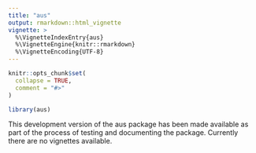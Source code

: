 ```yaml
---
title: "aus"
output: rmarkdown::html_vignette
vignette: >
  %\VignetteIndexEntry{aus}
  %\VignetteEngine{knitr::rmarkdown}
  %\VignetteEncoding{UTF-8}
---
```


```r
knitr::opts_chunk$set(
  collapse = TRUE,
  comment = "#>"
)
```

```r
library(aus)
```
This development version of the aus package has been made available as part of the process of testing and documenting the package. Currently there are no vignettes available.
